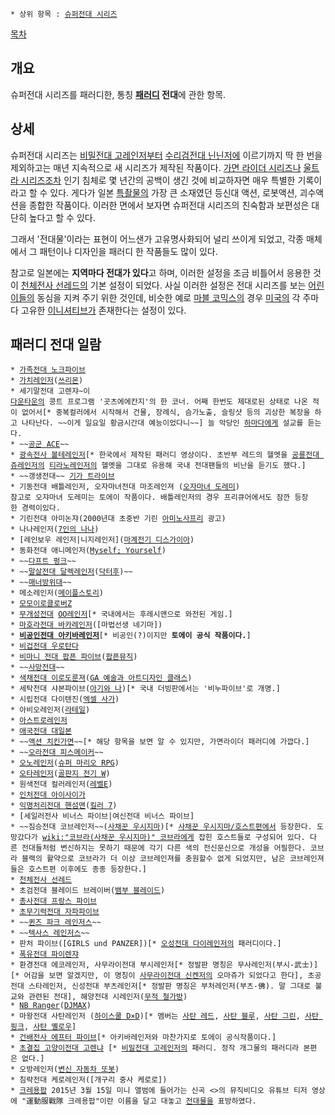  * 상위 항목 : [[슈퍼전대 시리즈]]

[[목차]]

== 개요 ==
슈퍼전대 시리즈를 패러디한, 통칭 '''[[패러디]] 전대'''에 관한 항목.

== 상세 ==
슈퍼전대 시리즈는 [[비밀전대 고레인저]]부터 [[수리검전대 닌닌저]]에 이르기까지 딱 한 번을 제외하고는 매년 지속적으로 새 시리즈가 제작된 작품이다. [[가면 라이더 시리즈]]나 [[울트라 시리즈]]조차 인기 침체로 몇 년간의 공백이 생긴 것에 비교하자면 매우 특별한 기록이라고 할 수 있다. 게다가 일본 [[특촬물]]의 가장 큰 소재였던 등신대 액션, 로봇액션, 괴수액션을 종합한 작품이다. 이러한 면에서 보자면 슈퍼전대 시리즈의 친숙함과 보편성은 대단히 높다고 할 수 있다.

그래서 '전대물'이라는 표현이 어느샌가 고유명사화되어 널리 쓰이게 되었고, 각종 매체에서 그 패턴이나 디자인을 패러디 한 작품들도 많이 있다.

참고로 일본에는 '''지역마다 전대가 있다'''고 하며, 이러한 설정을 조금 비틀어서 응용한 것이 [[천체전사 선레드]]의 기본 설정이 되었다. 사실 이러한 설정은 전대 시리즈를 보는 [[어린이]]들의 동심을 지켜 주기 위한 것인데, 비슷한 예로 [[마블 코믹스]]의 경우 [[미국]]의 각 주마다 고유한 [[이니셔티브]]가 존재한다는 설정이 있다.


== 패러디 전대 일람 ==
 * [[가족전대 노크파이브]]
 * [[가치레인저]]([[쓰리몬]])
 * 세기말전대 고렌쟈~이
 [[다운타운]]의 콩트 프로그램 '곳츠에에칸지'의 한 코너. 어째 한번도 제대로된 상태로 나온 적이 없어서[* 중복컬러에서 시작해서 건물, 장례식, 슴가노출, 슬링샷 등의 괴상한 복장을 하고 나타난다. ~~이게 일요일 황금시간대 예능이었다니~~] 늘 악당인 [[하마다 마사토시|하마다]]에게 설교를 듣는다.
 * ~~[[제동신의 모험#s-7|공군 ACE]]~~
 * [[광속전사 볼테레인저]][* 한국에서 제작된 패러디 영상이다. 초반부 레드의 헬멧을 [[공룡전대 쥬레인저]]의 [[게키(공룡전대 쥬레인저)|티라노레인저]]의 헬멧을 그대로 유용해 국내 전대팬들의 비난을 듣기도 했다.]
 * ~~갱생전대~~ [[기가 트라이브]]
 * 기동전대 배틀레인저, 오자마녀전대 마조레인져 ([[오자마녀 도레미]])
 참고로 오쟈마녀 도레미는 토에이 작품이다. 배틀레인저의 경우 프리큐어에서도 잠깐 등장한 경력이있다.
 * 기린전대 아미논쟈(2000년대 초중반 기린 [[아미노사프리]] 광고)
 * 나나레인저([[7인의 나나]])
 * [레인보우 레인저|니지레인저]([[마계전기 디스가이아]])
 * 동화전대 애니메인저([[Myself; Yourself]])
 * ~~[[다프트 펑크]]~~
 * ~~[[뉴 달렉|말살전대 달렉레인저]]([[닥터후]])~~
 * ~~[[매너방위대]]~~
 * 메소레인저([[메이플스토리]])
 * [[모모이로클로버Z]]
 * [[무개성전대]] [http://bnnz.gozaru.jp/mukosei.html OO레인저][* 국내에서는 후레시맨으로 와전된 게임.]
 * [[바보레인저|마호라전대 바카레인저]]([마법선생 네기마])
 * '''[[비공인전대 아키바레인저]]'''[* 비공인(?)이지만 '''토에이 공식 작품이다.''']
 * [[비겁전대 우로탄다]]
 * [[비마니 전대 팝픈 파이브]]([[팝픈뮤직]])
 * ~~[[사망전대]]~~
 * [[색채전대 이로도룬져]]([[GA 예술과 아트디자인 클래스]])
 * 세탁전대 샤본파이브([[아기와 나]])[* 국내 더빙판에서는 '비누파이브'로 개명.]
 * 시립전대 다이텐진([[엑셀 사가]])
 * 아비오레인저([[라테일]])
 * [[아스트로레인저]]
 * [[애국전대 대일본]]
 * ~~[[액션 치킨가면]]~~[* 해당 항목을 보면 알 수 있지만, 가면라이더 패러디에 가깝다.]
 * ~~[[오라전대 피스메이커]]~~
 * [[슈퍼 마리오 RPG/보스#s-4.4.10|오노레인저]]([[슈퍼 마리오 RPG]])
 * [[오타레인저]]([[골판지 전기 W]])
 * 원색전대 컬러레인저([[레벨E]])
 * [[인처전대 아이사이가]]
 * [[익명처리전대 핸섬맨]]([[킬러 7]])
 * [세일러전사 비너스 파이브|여신전대 비너스 파이브]
 * ~~짐승전대 코브레인저~~([[사채꾼 우시지마]])[* [[사채꾼 우시지마/호스트편]]에서 등장한다. 도망갔다가 [[wiki:"코브라(사채꾼 우시지마)" 코브라]]에게 잡힌 호스트들로 구성되어 있다. 다른 전대들처럼 변신하지는 못하기 때문에 각기 다른 색의 전신문신으로 개성을 어필한다. 코브라 블랙의 활약으로 코브라가 더 이상 코브레인져를 충원할수 없게 되었지만, 남은 코브레인져들은 호스트편 이후에도 종종 등장한다.]
 * [[천체전사 선레드]]
 * 초검전대 블레이드 브레이버([[뱀부 블레이드]])
 * [[총사전대 프랑스 파이브]]
 * [[초무기력전대 자파파이브]]
 * ~~[[퀸즈 파크 레인저스]]~~
 * ~~[[텍사스 레인저스]]~~
 * 판처 파이브([GIRLS und PANZER])[* [[오성전대 다이레인저]]의 패러디이다.]
 * [[폭유전대 파이렌쟈]]
 * 환경전대 에코레인저, 사무라이전대 부시레인저[* 정발판 명칭은 무사레인저(부시-武士)][* 어감을 보면 알겠지만, 이 명칭이 [[사무라이전대 신켄저]]의 오마쥬가 되었다고 한다], 초공전대 스타레인저, 신성전대 부츠레인저[* 정발판 명칭은 부처레인저(부츠-佛). 말 그대로 불교와 관련된 전대], 해양전대 시레인저([[무적 철가방]])
 * [[NB Ranger 시리즈|NB Ranger]]([[DJMAX]])
 * 마왕전대 사탄레인저 ([[하이스쿨 D×D]])[* 멤버는 [[서젝스 루시퍼|사탄 레드]], [[아쥬카 벨제부브|사탄 블루]], [[팔비움 아스모데우스|사탄 그린]], [[세라포르 레비아탄|사탄 핑크]], [[그레이피아 루키프구스|사탄 옐로우]]]
 * [[건배전사 에프터 파이브]][* 아키바레인저와 마찬가지로 토에이 공식작품이다.]
 * [[카니발 판타즘#s-4.3|초결집 고양이전대 고렌냐]] [* [[비밀전대 고레인저]]의 패러디. 정작 개그물의 패러디라 본편은 없다.]
 * 오방레인저([[변신 자동차 또봇]])
 * 침략전대 케로레인저([개구리 중사 케로로])
 * [[크레용팝]] 2015년 3월 15일 미니 앨범에 들어가는 신곡 <<FM>>의 뮤직비디오 유튜브 티저 영상에 "運動服戰隊 크레용팝"이란 이름을 달고 대놓고 [[전대물]]을 표방하였다. 
